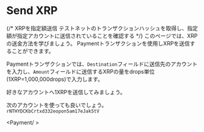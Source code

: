 
# Send XRP
{/* 
XRPを指定額送信
テストネットのトランザクションハッシュを取得し、指定額が指定アカウントに送信されていることを確認する
 */}
このページでは、XRPの送金方法を学びましょう。
Paymentトランザクションを使用しXRPを送信することができます。

Paymentトランザクションでは、`Destination`フィールドに送信先のアカウントを入力し、`Amount`フィールドに送信するXRPの量をdrops単位(1XRP=1,000,000drops)で入力します。

好きなアカウントへ1XRPを送信してみましょう。

次のアカウントを使っても良いでしょう。
`rNTHYDCKbCrtxd332eopon5am17eJak5tV`

<Payment/ >
